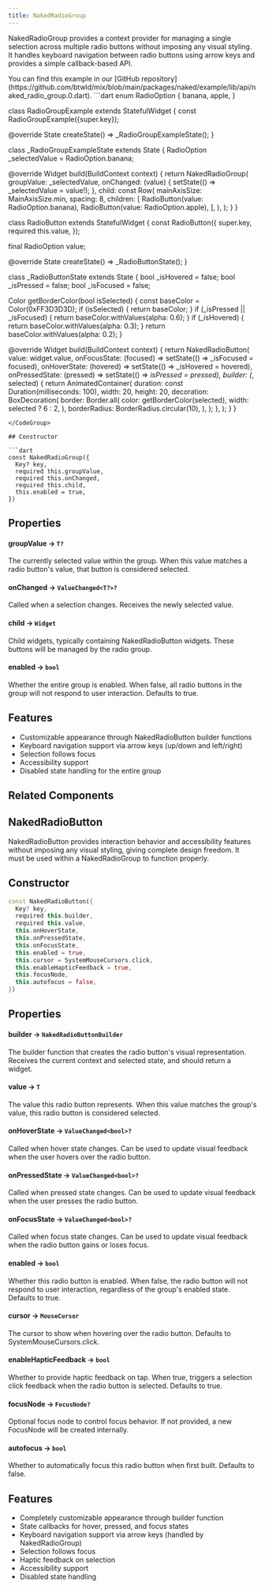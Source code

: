 ```yaml
---
title: NakedRadioGroup
---
```


NakedRadioGroup provides a context provider for managing a single selection across multiple radio buttons without imposing any visual styling. It handles keyboard navigation between radio buttons using arrow keys and provides a simple callback-based API.

<Info>
  You can find this example in our [GitHub repository](https://github.com/btwld/mix/blob/main/packages/naked/example/lib/api/naked_radio_group.0.dart).
</Info>
<CodeGroup title="Usage Example" defaultLanguage="dart">
```dart
enum RadioOption {
  banana,
  apple,
}

class RadioGroupExample extends StatefulWidget {
  const RadioGroupExample({super.key});

  @override
  State<RadioGroupExample> createState() => _RadioGroupExampleState();
}

class _RadioGroupExampleState extends State<RadioGroupExample> {
  RadioOption _selectedValue = RadioOption.banana;

  @override
  Widget build(BuildContext context) {
    return NakedRadioGroup<RadioOption>(
      groupValue: _selectedValue,
      onChanged: (value) {
        setState(() => _selectedValue = value!);
      },
      child: const Row(
        mainAxisSize: MainAxisSize.min,
        spacing: 8,
        children: [
          RadioButton(value: RadioOption.banana),
          RadioButton(value: RadioOption.apple),
        ],
      ),
    );
  }
}

class RadioButton extends StatefulWidget {
  const RadioButton({
    super.key,
    required this.value,
  });

  final RadioOption value;

  @override
  State<RadioButton> createState() => _RadioButtonState();
}

class _RadioButtonState extends State<RadioButton> {
  bool _isHovered = false;
  bool _isPressed = false;
  bool _isFocused = false;

  Color getBorderColor(bool isSelected) {
    const baseColor = Color(0xFF3D3D3D);
    if (isSelected) {
      return baseColor;
    }
    if (_isPressed || _isFocused) {
      return baseColor.withValues(alpha: 0.6);
    }
    if (_isHovered) {
      return baseColor.withValues(alpha: 0.3);
    }
    return baseColor.withValues(alpha: 0.2);
  }

  @override
  Widget build(BuildContext context) {
    return NakedRadioButton<RadioOption>(
      value: widget.value,
      onFocusState: (focused) => setState(() => _isFocused = focused),
      onHoverState: (hovered) => setState(() => _isHovered = hovered),
      onPressedState: (pressed) => setState(() => _isPressed = pressed),
      builder: (_, selected) {
        return AnimatedContainer(
          duration: const Duration(milliseconds: 100),
          width: 20,
          height: 20,
          decoration: BoxDecoration(
            border: Border.all(
              color: getBorderColor(selected),
              width: selected ? 6 : 2,
            ),
            borderRadius: BorderRadius.circular(10),
          ),
        );
      },
    );
  }
}
```
</CodeGroup>

## Constructor

```dart
const NakedRadioGroup({
  Key? key,
  required this.groupValue,
  required this.onChanged,
  required this.child,
  this.enabled = true,
})
```

## Properties

#### groupValue → `T?`
The currently selected value within the group. When this value matches a radio button's value, that button is considered selected.

#### onChanged → `ValueChanged<T?>?`
Called when a selection changes. Receives the newly selected value.

#### child → `Widget`
Child widgets, typically containing NakedRadioButton widgets. These buttons will be managed by the radio group.

#### enabled → `bool`
Whether the entire group is enabled. When false, all radio buttons in the group will not respond to user interaction. Defaults to true.

## Features

- Customizable appearance through NakedRadioButton builder functions
- Keyboard navigation support via arrow keys (up/down and left/right)
- Selection follows focus
- Accessibility support
- Disabled state handling for the entire group

## Related Components


## NakedRadioButton

NakedRadioButton provides interaction behavior and accessibility features without imposing any visual styling, giving complete design freedom. It must be used within a NakedRadioGroup to function properly.

## Constructor

```dart
const NakedRadioButton({
  Key? key,
  required this.builder,
  required this.value,
  this.onHoverState,
  this.onPressedState,
  this.onFocusState,
  this.enabled = true,
  this.cursor = SystemMouseCursors.click,
  this.enableHapticFeedback = true,
  this.focusNode,
  this.autofocus = false,
})
```

## Properties

#### builder → `NakedRadioButtonBuilder`
The builder function that creates the radio button's visual representation. Receives the current context and selected state, and should return a widget.

#### value → `T`
The value this radio button represents. When this value matches the group's value, this radio button is considered selected.

#### onHoverState → `ValueChanged<bool>?`
Called when hover state changes. Can be used to update visual feedback when the user hovers over the radio button.

#### onPressedState → `ValueChanged<bool>?`
Called when pressed state changes. Can be used to update visual feedback when the user presses the radio button.

#### onFocusState → `ValueChanged<bool>?`
Called when focus state changes. Can be used to update visual feedback when the radio button gains or loses focus.

#### enabled → `bool`
Whether this radio button is enabled. When false, the radio button will not respond to user interaction, regardless of the group's enabled state. Defaults to true.

#### cursor → `MouseCursor`
The cursor to show when hovering over the radio button. Defaults to SystemMouseCursors.click.

#### enableHapticFeedback → `bool`
Whether to provide haptic feedback on tap. When true, triggers a selection click feedback when the radio button is selected. Defaults to true.

#### focusNode → `FocusNode?`
Optional focus node to control focus behavior. If not provided, a new FocusNode will be created internally.

#### autofocus → `bool`
Whether to automatically focus this radio button when first built. Defaults to false.

## Features

- Completely customizable appearance through builder function
- State callbacks for hover, pressed, and focus states
- Keyboard navigation support via arrow keys (handled by NakedRadioGroup)
- Selection follows focus
- Haptic feedback on selection
- Accessibility support
- Disabled state handling

